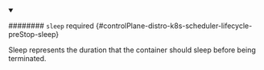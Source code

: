 


<details className="config-field" data-expandable="true" open>
<summary>

######## `sleep` <span className="config-field-required" data-required="false">required</span> <span className="config-field-type"></span> <span className="config-field-default"></span> <span className="config-field-enum"></span> {#controlPlane-distro-k8s-scheduler-lifecycle-preStop-sleep}

Sleep represents the duration that the container should sleep before being terminated.

</summary>

<PartialSleepreference />


</details>
